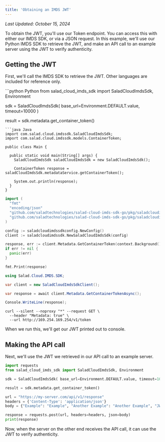 ```yaml
---
title: 'Obtaining an IMDS JWT'
---
```


*Last Updated: October 15, 2024*


To obtain the JWT, you'll use our Token endpoint. You can access this with either our IMDS SDK, or via a JSON request.
In this example, we'll use our Python IMDS SDK to retrieve the JWT, and make an API call to an example server using the
JWT to verify authenticity.

## Getting the JWT

First, we'll call the IMDS SDK to retrieve the JWT. Other languages are included for reference only.

<CodeGroup>
```python Python
from salad_cloud_imds_sdk import SaladCloudImdsSdk, Environment

sdk = SaladCloudImdsSdk( base_url=Environment.DEFAULT.value, timeout=10000 )

result = sdk.metadata.get_container_token()

````
```java Java
import com.salad.cloud.imdssdk.SaladCloudImdsSdk;
import com.salad.cloud.imdssdk.models.ContainerToken;

public class Main {

  public static void main(String[] args) {
    SaladCloudImdsSdk saladCloudImdsSdk = new SaladCloudImdsSdk();

    ContainerToken response = saladCloudImdsSdk.metadataService.getContainerToken();

    System.out.println(response);
  }
}
````

```go Go
import (
  "fmt"
  "encoding/json"
  "github.com/saladtechnologies/salad-cloud-imds-sdk-go/pkg/saladcloudimdssdkconfig"
  "github.com/saladtechnologies/salad-cloud-imds-sdk-go/pkg/saladcloudimdssdk"
)

config := saladcloudimdssdkconfig.NewConfig()
client := saladcloudimdssdk.NewSaladCloudImdsSdk(config)

response, err := client.Metadata.GetContainerToken(context.Background())
if err != nil {
  panic(err)
}

fmt.Print(response)
```

```csharp C#
using Salad.Cloud.IMDS.SDK;

var client = new SaladCloudImdsSdkClient();

var response = await client.Metadata.GetContainerTokenAsync();

Console.WriteLine(response);
```

```curl Curl
curl --silent --noproxy "*" --request GET \
  --header "Metadata: true" \
  --url http://169.254.169.254/v1/token
```

</CodeGroup>

When we run this, we'll get our JWT printed out to console.

## Making the API call

Next, we'll use the JWT we retrieved in our API call to an example server.

```python Python
import requests
from salad_cloud_imds_sdk import SaladCloudImdsSdk, Environment

sdk = SaladCloudImdsSdk( base_url=Environment.DEFAULT.value, timeout=10000 )

result = sdk.metadata.get_container_token()

url = "https://my-server.com/api/v1/response"
headers = {'Content-Type': 'application/json'}
body = {"Example": "Example", "Another Example": "Another Example", "JWT": result}

response = requests.post(url, headers=headers, json=body)
print(response)
```

Now, when the server on the other end receives the API call, it can use the JWT to verify authenticity.
